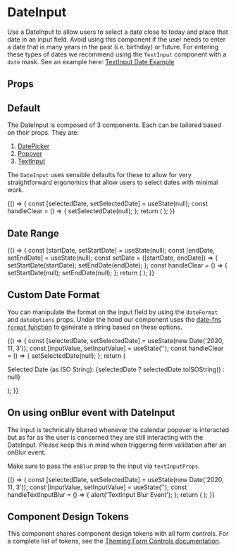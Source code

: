 
<Meta title="Components/DateInput/Overview" component={DateInput} />

# DateInput

Use a DateInput to allow users to select a date close to today and place that date in an input field.
Avoid using this component if the user needs to enter a date that is many years in the past (i.e. birthday) or future.
For entering these types of dates we recommend using the `TextInput` component with a `date` mask. See an example here:
[TextInput Date Example](?path=/docs/components-textinput-overview--with-date-mask)

<Canvas isExpanded>
  <DateInput
    textInputProps={{
      id: 'exampleDateInput',
      name: 'selectDate',
      label: 'Select a Date',
      placeholder: 'e.g. 11/02/2020',
    }}
  />
</Canvas>

## Props

<ArgsTable of={DateInput} />

## Default

The DateInput is composed of 3 components. Each can be tailored based on their props. They are:

1. [DatePicker](?path=/docs/components-datepicker-overview--basic-example)
2. [Popover](?path=/docs/components-popover-overview--demo)
3. [TextInput](?path=/docs/components-textinput-overview--default-story)

The `DateInput` uses sensible defaults for these to allow for very straightforward ergonomics that allow users to
select dates with minimal work.

<Canvas>
  <Story name="Basic Usage">
    {() => {
      const [selectedDate, setSelectedDate] = useState(null);
      const handleClear = () => {
        setSelectedDate(null);
      };
      return (
        <DateInput
          datePickerProps={{
            selected: selectedDate,
            onChange: setSelectedDate,
          }}
          textInputProps={{
            placeholder: 'e.g. 11/02/2020',
            onClear: handleClear,
            id: 'defaultDatePicker',
            name: 'selectDate',
            label: 'Select Date',
          }}
        />
      );
    }}
  </Story>
</Canvas>

## Date Range

<Canvas>
  <Story name="Date Range">
    {() => {
      const [startDate, setStartDate] = useState(null);
      const [endDate, setEndDate] = useState(null);
      const setDate = ([startDate, endDate]) => {
        setStartDate(startDate);
        setEndDate(endDate);
      };
      const handleClear = () => {
        setStartDate(null);
        setEndDate(null);
      };
      return (
        <DateInput
          datePickerProps={{
            onChange: setDate,
            selected: startDate,
            selectsRange: true,
            startDate,
            endDate,
          }}
          textInputProps={{
            onClear: handleClear,
            id: 'myDateRangePicker',
            name: 'myDateRangePicker',
            label: 'Select Date Range',
          }}
        />
      );
    }}
  </Story>
</Canvas>

## Custom Date Format

You can manipulate the format on the input field by using the `dateFormat` and `dateOptions`
props. Under the hood our component uses the [date-fns `format` function](https://date-fns.org/v2.16.1/docs/format)
to generate a string based on these options.

<Canvas>
  <Story name="Custom Date Format">
    {() => {
      const [selectedDate, setSelectedDate] = useState(new Date('2020, 11, 3'));
      const [inputValue, setInputValue] = useState('');
      const handleClear = () => {
        setSelectedDate(null);
      };
      return (
        <Box childGap="md">
          <DateInput
            dateFormat={'MMMM dd, yyyy'}
            datePickerProps={{
              selected: selectedDate,
              onChange: setSelectedDate,
            }}
            textInputProps={{
              onClear: handleClear,
              id: 'withCustomDateFormat',
              name: 'selectDate',
              label: 'Select Date',
            }}
          />
          <Box>
            <p>Selected Date (as ISO String): {selectedDate ? selectedDate.toISOString() : null}</p>
          </Box>
        </Box>
      );
    }}
  </Story>
</Canvas>

## On using onBlur event with DateInput

The input is technically blurred whenever the calendar popover is interacted but as far as the user
is concerned they are still interacting with the DateInput. Please keep this in mind when
triggering form validation after an onBlur event.

Make sure to pass the `onBlur` prop to the input via `textInputProps`.

<Canvas>
  <Story name="Input Blur Event">
    {() => {
      const [selectedDate, setSelectedDate] = useState(new Date('2020, 11, 3'));
      const [inputValue, setInputValue] = useState('');
      const handleTextInputBlur = () => {
        alert('TextInput Blur Event');
      };
      return (
        <Box childGap="md">
          <DateInput
            dateFormat={'MMMM dd, yyyy'}
            datePickerProps={{
              selected: selectedDate,
              onChange: setSelectedDate,
            }}
            textInputProps={{
              id: 'withCustomDateFormat',
              name: 'selectDate',
              label: 'Select Date',
              onBlur: handleTextInputBlur,
            }}
          />
        </Box>
      );
    }}
  </Story>
</Canvas>

## Component Design Tokens

This component shares component design tokens with all form controls. For a complete list of tokens, see the [Theming Form Controls documentation](/docs/theming-form-controls--custom-theme-form).
